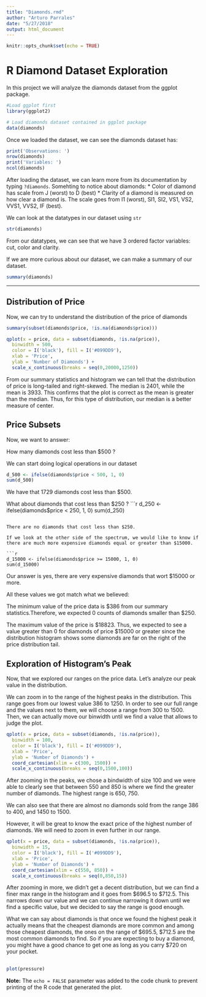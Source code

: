 ```yaml
---
title: "Diamonds.rmd"
author: "Arturo Parrales"
date: "5/27/2018"
output: html_document
---
```


```r
knitr::opts_chunk$set(echo = TRUE)
```

# R Diamond Dataset Exploration

In this project we will analyze the diamonds dataset from the ggplot package.

```r
#Load ggplot first
library(ggplot2) 

# Load diamonds dataset contained in ggplot package
data(diamonds)

```

Once we loaded the dataset, we can see the diamonds dataset has:

```r
print('Observations: ')
nrow(diamonds) 
print('Variables: ')
ncol(diamonds)
```

After loading the dataset, we can learn more from its documentation by typing ```?diamonds```. Somehting to notice about diamonds:
* Color of diamond has scale from J (worst) to D (best)
* Clarity of a diamond is measured on how clear a diamond is. The scale goes from I1 (worst), SI1, SI2, VS1, VS2, VVS1, VVS2, IF (best).

We can look at the datatypes in our dataset using ```str```

```r
str(diamonds)
```

From our datatypes, we can see that we have 3 ordered factor variables: cut, color and clarity.

If we are more curious about our dataset, we can make a summary of our dataset.

```r
summary(diamonds)
```

***

## Distribution of Price

Now, we can try to understand the distribution of the price of diamonds

```r
summary(subset(diamonds$price, !is.na(diamonds$price)))

qplot(x = price, data = subset(diamonds, !is.na(price)), 
  binwidth = 500,
  color = I('black'), fill = I('#099DD9'),
  xlab = 'Price',
  ylab = 'Number of Diamonds') +
  scale_x_continuous(breaks = seq(0,20000,1250))
```

From our summary statistics and histogram we can tell that the distribution of price is long-tailed and right-skewed. The median is 2401, while the mean is 3933. This confirms that the plot is correct as the mean is greater than the median. Thus, for this type of distribution, our median is a better measure of center.

## Price Subsets

Now, we want to answer:

How many diamonds cost less than $500 ?

We can start doing logical operations in our dataset

```r
d_500 <- ifelse(diamonds$price < 500, 1, 0)
sum(d_500)
```

We have that 1729 diamonds cost less than $500.

What about diamonds that cost less than $250 ?
```r
d_250 <- ifelse(diamonds$price < 250, 1, 0)
sum(d_250)
```

There are no diamonds that cost less than $250.

If we look at the other side of the spectrum, we would like to know if there are much more expensive diamonds equal or greater than $15000.

```r
d_15000 <- ifelse(diamonds$price >= 15000, 1, 0)
sum(d_15000)
```

Our answer is yes, there are very expensive diamonds that wort $15000 or more. 

All these values we got match what we believed:

The minimum value of the price data is \$386 from our summary statistics.Therefore, we expected 0 counts of diamonds smaller than \$250.

The maximum value of the price is \$18823. Thus, we expected to see a value greater than 0 for diamonds of price \$15000 or greater since the distribution histogram shows some diamonds are far on the right of the price distribution tail.


## Exploration of Histogram's Peak

Now, that we explored our ranges on the price data. Let's analyze our peak value in the distribution.

We can zoom in to the range of the highest peaks in the distribution. This range goes from our lowest value 386 to 1250. In order to see our full range and the values next to them, we will choose a range from 300 to 1500. Then, we can actually move our binwidth until we find a value that allows to judge the plot.

```r
qplot(x = price, data = subset(diamonds, !is.na(price)), 
  binwidth = 100,
  color = I('black'), fill = I('#099DD9'),
  xlab = 'Price',
  ylab = 'Number of Diamonds') +
  coord_cartesian(xlim = c(300, 1500)) +
  scale_x_continuous(breaks = seq(0,1500,100))
```

After zooming in the peaks, we chose a bindwidth of size 100 and we were able to clearly see that between 550 and 850 is where we find the greater number of diamonds. The highest range is 650, 750. 

We can also see that there are almost no diamonds sold from the range 386 to 400, and 1450 to 1500.

However, it will be great to know the exact price of the highest number of diamonds. We will need to zoom in even further in our range.

```r
qplot(x = price, data = subset(diamonds, !is.na(price)), 
  binwidth = 15,
  color = I('black'), fill = I('#099DD9'),
  xlab = 'Price',
  ylab = 'Number of Diamonds') +
  coord_cartesian(xlim = c(550, 850)) +
  scale_x_continuous(breaks = seq(0,850,15))
```

After zooming in more, we didn't get a decent distribution, but we can find a finer max range in the histogram and it goes from \$696.5 to \$712.5. This narrows down our value and we can continue narrowing it down until we find a specific value, but we decided to say the range is good enough.

What we can say about diamonds is that once we found the highest peak it actually means that the cheapest diamonds are more common and among those cheapest diamonds, the ones on the range of \$695.5, \$712.5 are the most common diamonds to find. So if you are expecting to buy a diamond, you might have a good chance to get one as long as you carry \$720 on your pocket.





##
```r
plot(pressure)
```

**Note:** The `echo = FALSE` parameter was added to the code chunk to prevent printing of the R code that generated the plot.

